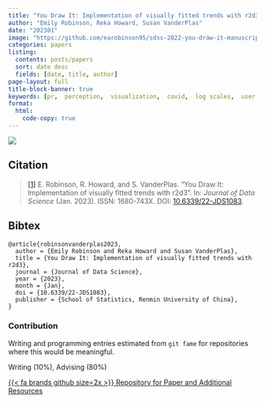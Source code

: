 ```yaml
---
title: "You Draw It: Implementation of visually fitted trends with r2d3"
author: "Emily Robinson, Reka Howard, Susan VanderPlas"
date: "202301"
image: "https://github.com/earobinson95/sdss-2022-you-draw-it-manuscript/blob/master/images/ydi-stimuli.png?raw=true"
categories: papers
listing:
  contents: posts/papers
  sort: date desc
  fields: [date, title, author]
page-layout: full
title-block-banner: true
keywords: [pr,  perception,  visualization,  covid,  log scales,  user testing]
format:
  html:
    code-copy: true
---
```

 
![](https://github.com/earobinson95/sdss-2022-you-draw-it-manuscript/blob/master/images/ydi-stimuli.png?raw=true){.preview-image}
 
## Citation
> <a name=bib-robinsonvanderplas2023></a>[[1]](#cite-robinsonvanderplas2023) E. Robinson, R. Howard, and S. VanderPlas. “You Draw It: Implementation of visually fitted trends with r2d3”. In: _Journal of Data Science_ (Jan. 2023). ISSN: 1680-743X. DOI: [10.6339/22-JDS1083](https://doi.org/10.6339%2F22-JDS1083).

::: {.callout-note collapse='true'}
## Bibtex
```
@article{robinsonvanderplas2023,
  author = {Emily Robinson and Reka Howard and Susan VanderPlas},
  title = {You Draw It: Implementation of visually fitted trends with r2d3},
  journal = {Journal of Data Science},
  year = {2023},
  month = {Jan},
  doi = {10.6339/22-JDS1083},
  publisher = {School of Statistics, Renmin University of China},
}
```
:::



### Contribution

Writing and programming entries estimated from `git fame` for repositories where this would be meaningful.

Writing (10\%), Advising (80\%)

[{{< fa brands github size=2x >}} Repository for Paper and Additional Resources](https://github.com/earobinson95/sdss-2022-you-draw-it-manuscript){.btn .btn-tip role="button"}
